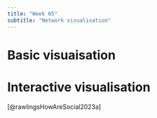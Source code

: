 ```yaml
---
title: "Week 05"
subtitle: "Network visualisation"
---
```



# Basic visuaisation

# Interactive visualisation

[@rawlingsHowAreSocial2023a]

